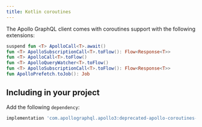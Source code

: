 ```yaml
---
title: Kotlin coroutines
---
```


The Apollo GraphQL client comes with coroutines support with the following extensions:

```kotlin
suspend fun <T> ApolloCall<T>.await()
fun <T> ApolloSubscriptionCall<T>.toFlow(): Flow<Response<T>>
fun <T> ApolloCall<T>.toFlow()
fun <T> ApolloQueryWatcher<T>.toFlow()
fun <T> ApolloSubscriptionCall<T>.toFlow(): Flow<Response<T>>
fun ApolloPrefetch.toJob(): Job
```

## Including in your project

Add the following `dependency`:

```groovy
implementation 'com.apollographql.apollo3:deprecated-apollo-coroutines-support:x.y.z'
```
